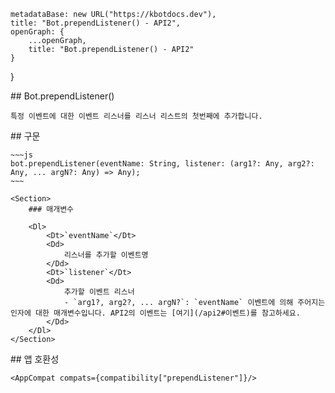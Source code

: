 
    metadataBase: new URL("https://kbotdocs.dev"),
    title: "Bot.prependListener() - API2",
    openGraph: {
        ...openGraph,
        title: "Bot.prependListener() - API2"
    }
}

<Section>
    ## Bot.prependListener()

    특정 이벤트에 대한 이벤트 리스너를 리스너 리스트의 첫번째에 추가합니다.
</Section>
<Section>
    ## 구문

    ~~~js
    bot.prependListener(eventName: String, listener: (arg1?: Any, arg2?: Any, ... argN?: Any) => Any);
    ~~~

    <Section>
        ### 매개변수

        <Dl>
            <Dt>`eventName`</Dt>
            <Dd>
                리스너를 추가할 이벤트명
            </Dd>
            <Dt>`listener`</Dt>
            <Dd>
                추가할 이벤트 리스너
                - `arg1?, arg2?, ... argN?`: `eventName` 이벤트에 의해 주어지는 인자에 대한 매개변수입니다. API2의 이벤트는 [여기](/api2#이벤트)를 참고하세요.
            </Dd>
        </Dl>
    </Section>
</Section>
<Section>
    ## 앱 호환성

    <AppCompat compats={compatibility["prependListener"]}/>
</Section>
